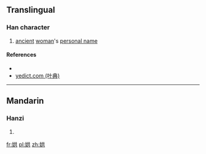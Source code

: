 ==Translingual==

===Han character===
{{Han char|rn=38|rad=女|as=06|sn=9|four=|canj=女廿金 (VTC)|ids=⿰[[女]][[共]]}}

# [[ancient]] [[woman]]'s [[personal name]]

====References====
* {{Han ref|kx=0261.280|dkj=06261|hdz=21042.110|uh=5A02|ud=23042}}
*[http://yedict.com/htm/5A/5A02.htm yedict.com (叶典)]

----

==Mandarin==

===Hanzi===
{{cmn-hanzi|pin=[[hóng]] ([[hong2]])|wg=hung<sup>2</sup>}}

# {{defn|lang=cmn|sort=女06}}

[[fr:娂]]
[[pl:娂]]
[[zh:娂]]